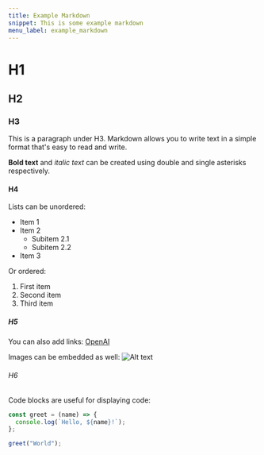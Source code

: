 ```yaml
---
title: Example Markdown
snippet: This is some example markdown
menu_label: example_markdown
---
```


# H1

## H2

### H3

This is a paragraph under H3. Markdown allows you to write text in a simple format that's easy to read and write.

**Bold text** and *italic text* can be created using double and single asterisks respectively.

#### H4

Lists can be unordered:

* Item 1
* Item 2
  * Subitem 2.1
  * Subitem 2.2
* Item 3

Or ordered:

1. First item
2. Second item
3. Third item

##### H5

You can also add links:
[OpenAI](https://www.openai.com)

Images can be embedded as well:
![Alt text](https://example.com/image.jpg)

###### H6

Code blocks are useful for displaying code:

```javascript
const greet = (name) => {
  console.log(`Hello, ${name}!`);
};

greet("World");
```
